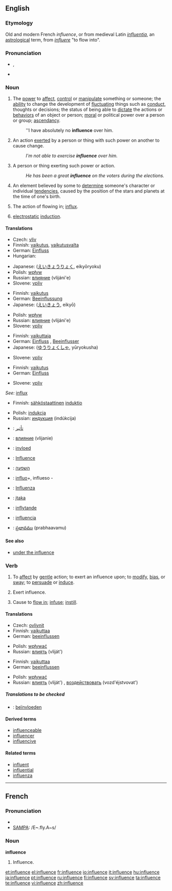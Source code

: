 ==English==
{{wikipedia}}
{{rank|lips|donations|George|666|influence|March|whatever|reach}}

===Etymology===
Old and modern French ''influence'', or from medieval Latin ''[[influentia]]'', an [[astrological]] term, from ''[[influere]]'' "to flow into".

===Pronunciation===
* {{IPA|/ˈɪn.flu.əns/}}, {{SAMPA|/"In.flU.@ns/}}
*{{audio|en-us-influence.ogg|Audio (US)}}

===Noun===
{{en-noun|s|-}}

# The [[power]] to [[affect]], [[control]] or [[manipulate]] something or someone; the [[ability]] to change the development of [[fluctuate|fluctuating]] things such as [[conduct]], thoughts or decisions; the status of being able to [[dictate]] the actions or [[behavior]]s of an object or person; [[moral]] or political power over a person or group; [[ascendancy]].
#:''I have absolutely no '''influence''' over him.
# An action [[exert]]ed by a person or thing with such power on another to cause change.
#:''I'm not able to exercise '''influence''' over him.''
# A person or thing exerting such power or action.
#:''He has been a great '''influence''' on the voters during the elections.''
# {{astrology}} An element believed by some to [[determine]] someone's character or individual [[tendency|tendencies]], caused by the position of the stars and planets at the time of one's birth.
# {{obsolete}} The action of flowing in; [[influx]].
# {{electricity}} [[electrostatic]] [[induction]].

====Translations====
{{trans-top|power to affect, control or manipulate}}
*Czech: [[vliv]] {{m}}
*Finnish: [[vaikutus]], [[vaikutusvalta]]
*German: [[Einfluss]] {{m}}
*Hungarian: {{t|hu|befolyás}}
{{trans-mid}}
*Japanese: {{JAchar|[[影響力]]}} ([[えいきょうりょく]], eikyōryoku)
*Polish: [[wpływ]] {{m}}
*Russian: [[влияние]] (vlijáni'e) {{n}}
*Slovene: [[vpliv]] {{m}}
{{trans-bottom}}

{{trans-top|action exerted by a person or thing with power to cause change}}
*Finnish: [[vaikutus]]
*German: [[Beeinflussung]] {{f}}
*Japanese: {{JAchar|[[影響]]}} ([[えいきょう]], eikyō)
{{trans-mid}}
*Polish: [[wpływ]] {{m}}
*Russian: [[влияние]] (vlijáni'e) {{n}}
*Slovene: [[vpliv]] {{m}}
{{trans-bottom}}

{{trans-top|person or thing exerting such power or action}}
*Finnish: [[vaikuttaja]]
*German: [[Einfluss]] {{m}}, [[Beeinflusser]] {{m}}
*Japanese: {{JAchar|[[有力者]]}} ([[ゆうりょくしゃ]], yūryokusha)
{{trans-mid}}
*Slovene: [[vpliv]] {{m}}
{{trans-bottom}}

{{trans-top|(''astrology'') element determining someone's character or individual tendencies}}
*Finnish: [[vaikutus]]
*German: [[Einfluss]] {{m}}
{{trans-mid}}
*Slovene: [[vpliv]] {{m}}
{{trans-bottom}}

{{trans-top|action of flowing in; influx}}
''See: '' [[influx]]
{{trans-bottom}}

{{trans-top|electrostatic induction}}
*Finnish: [[sähköstaattinen]] [[induktio]]
{{trans-mid}}
*Polish: [[indukcja]] {{f}}
*Russian: [[индукция]] (indúkcija) {{f}}
{{trans-bottom}}

{{checktrans-top}}
*{{ttbc|Arabic}}: [[تأثير]]
*{{ttbc|Bulgarian}}: [[влияние]] (vlijanie) {{n}}
*{{ttbc|Dutch}}: [[invloed]]
*{{ttbc|French}}: [[Influence]]
*{{ttbc|Hebrew}}: [[השפעה]] {{f}}
*{{ttbc|Ido}}: [[influo]]+, influeso -
*{{ttbc|Italian}}: [[Influenza]]
*{{ttbc|Lithuanian}}: [[įtaka]] {{f}}
*{{ttbc|Swedish}}: [[inflytande]] {{n}}
*{{ttbc|Spanish}}: [[influencia]] {{f}}
*{{ttbc|Telugu}}: [[ప్రభావము]] (prabhaavamu)
{{checktrans-bottom}}

====See also====
*[[under the influence]]

===Verb===
{{en-verb|influenc|es}}

# {{transitive}} To [[affect]] by [[gentle]] action; to exert an influence upon; to [[modify]], [[bias]], or [[sway]]; to [[persuade]] or [[induce]].
# {{intransitive}} Exert influence.
# {{context|transitive|obsolete}} Cause to [[flow in]]; [[infuse]]; [[instill]].

====Translations====
{{trans-top|to exert an influence upon}}
* Czech: [[ovlivnit]]
*Finnish: [[vaikuttaa]]
*German: [[beeinflussen]]
{{trans-mid}}
*Polish: [[wpływać]]
*Russian: [[влиять]] (vliját') {{impf}}
{{trans-bottom}}

{{trans-top|(''intr.'') to exert influence}}
*Finnish: [[vaikuttaa]]
*German: [[beeinflussen]]
{{trans-mid}}
*Polish: [[wpływać]]
*Russian: [[влиять]] (vliját') {{impf}}, [[воздействовать]] (vozd'éjstvovat') {{impf}}
{{trans-bottom}}

=====Translations to be checked=====
{{checktrans-top}}
*{{ttbc|Dutch}}: [[beïnvloeden]]
{{checktrans-bottom}}

====Derived terms====
*[[influenceable]]
*[[influencer]]
*[[influencive]]

====Related terms====
*[[influent]]
*[[influential]]
*[[influenza]]

----

==French==

===Pronunciation===
*{{IPA|lang=fr|/ɛ̃.fly.ɑ̃s/}}
*[[w:SAMPA|SAMPA]]: /E~.fly.A~s/

===Noun===
'''influence'''

# Influence.

[[et:influence]]
[[el:influence]]
[[fr:influence]]
[[io:influence]]
[[it:influence]]
[[hu:influence]]
[[ja:influence]]
[[pt:influence]]
[[ru:influence]]
[[fi:influence]]
[[sv:influence]]
[[ta:influence]]
[[te:influence]]
[[vi:influence]]
[[zh:influence]]